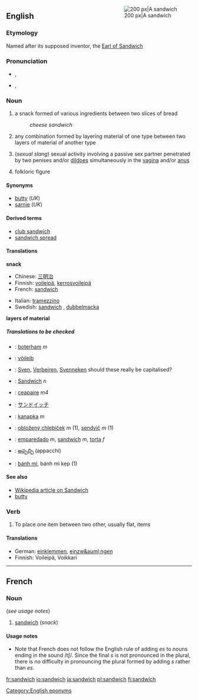<div style="float:right; margin: 0 0 1em 1em;">[[Image:Sandwich_124x121.jpg|thumb|right|200 px|A sandwich]]</div>
==English==
===Etymology===
Named after its supposed inventor, the [[w:John Montagu, 4th Earl of Sandwich|Earl of Sandwich]]

===Pronunciation===
*{{IPA|/ˈsændwɪʧ/}}, {{IPA|/ˈsændwɪdʒ/}}
*{{SAMPA|/"s{ndwItS/}}, {{SAMPA|/"s{ndwIdZ/}}

===Noun===
{{en-noun-reg-es}}

#a snack formed of various ingredients between two slices of bread
#:''cheese sandwich''
#any combination formed by layering material of one type between two layers of material of another type
#{{rfv-sense}} (''sexual slang'') sexual activity involving a passive sex partner penetrated by two penises and/or [[dildo]]es simultaneously in the [[vagina]] and/or [[anus]]
#{{rfv-sense}} folkloric figure

====Synonyms====
<!-- Australian slang "sanga" or "sanger" - need to check -->
*[[butty]] (''UK'')
*[[sarnie]] (''UK'')

====Derived terms====
*[[club sandwich]]
*[[sandwich spread]]

====Translations====
'''snack'''
{{top}}
*Chinese: [[三明治]]
*Finnish: [[voileipä]], [[kerrosvoileipä]] 
*French: [[sandwich#French|sandwich]] {{m}}
{{mid}}
*Italian: [[tramezzino]] {{m}}
*Swedish: [[sandwich#Swedish|sandwich]] {{c}}, [[dubbelmacka]] {{c}}
{{bottom}}

'''layers of material'''
{{top}}
{{mid}}
{{bottom}}

=====Translations to be checked=====
<!--Remove this section once all of the translations below have been moved into the tables above.-->
{{checktrans}}
*{{ttbc|Dutch}}: [[boterham]] ''m''
*{{ttbc|Estonian}}: [[võileib]]
*{{ttbc|Flemish}}: [[Sven]], [[Verbeiren]], [[Svenneken]] should these really be capitalised?
*{{ttbc|German}}: [[Sandwich]] ''n''
*{{ttbc|Irish}}: [[ceapaire]] ''m4''
*{{ttbc|Japanese}}: [[サンドイッチ]]
*{{ttbc|Polish}}: [[kanapka]] ''m''
*{{ttbc|Slovak}}: [[obložený chlebíček]] ''m'' (1), [[sendvič]] ''m'' (1)
*{{ttbc|Spanish}}: [[emparedado]] ''m'', [[sandwich#Spanish|sandwich]] ''m'', [[torta]] ''f''
*{{ttbc|Telugu}}: [[అప్పచ్చి]] (appacchi)
*{{ttbc|Vietnamese}}: [[bánh mì]], bánh mì kẹp (1)

====See also====
*[[:w:sandwich|Wikipedia article on Sandwich]]
*[[butty]]

===Verb===
{{en-infl-reg-sibilant|sandwich||}}

#To place one item between two other, usually flat, items

====Translations====
*German: [[einklemmen]], [[einzw&auml;ngen]]
*Finnish: Voileipä, Voikkari

----
==French==
===Noun===
{{fr-noun-reg|m}} (''see usage notes'')

#[[sandwich#English|sandwich]] (''snack'')

====Usage notes====
*Note that French does not follow the English rule of adding ''es'' to nouns ending in the sound /tʃ/. Since the final ''s'' is not pronounced in the plural, there is no difficulty in pronouncing the plural formed by adding ''s'' rather than ''es''.

[[Category:English eponyms]]

[[fr:sandwich]]
[[io:sandwich]]
[[ja:sandwich]]
[[pl:sandwich]]
[[fi:sandwich]]